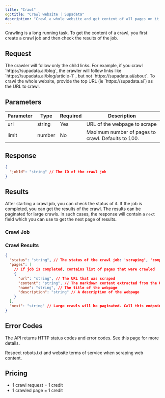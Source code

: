 ```yaml
---
title: "Crawl"
og:title: "Crawl website | Supadata"
description: "Crawl a whole website and get content of all pages on it."
---
```



Crawling is a long running task. To get the content of a crawl, you first create a crawl job and then check the results of the job.

## Request

<CodeGroup>
  <CrawlNode />
  <CrawlPython />
  <CrawlCURL />
</CodeGroup>

<Info>
  The crawler will follow only the child links. For example, if you crawl
  `https://supadata.ai/blog`, the crawler will follow links like
  `https://supadata.ai/blog/article-1` , but not `https://supadata.ai/about`. To
  crawl the whole website, provide the top URL (ie `https://supadata.ai`) as the
  URL to crawl.
</Info>

## Parameters

| Parameter | Type   | Required | Description                                        |
| --------- | ------ | -------- | -------------------------------------------------- |
| url       | string | Yes      | URL of the webpage to scrape                       |
| limit     | number | No       | Maximum number of pages to crawl. Defaults to 100. |

## Response

```json
{
  "jobId": "string" // The ID of the crawl job
}
```

## Results

After starting a crawl job, you can check the status of it. If the job is completed, you can get the results of the crawl.
The results can be paginated for large crawls. In such cases, the response will contain a `next` field which you can use to get the next page of results.

### Crawl Job

<CodeGroup>
  <CrawlResultsNode />
  <CrawlResultsPython />
  <CrawlResultsCURL />
</CodeGroup>

### Crawl Results

```json
{
  "status": "string", // The status of the crawl job: 'scraping', 'completed', 'failed' or 'cancelled'
  "pages": [
    // If job is completed, contains list of pages that were crawled
    {
      "url": "string", // The URL that was scraped
      "content": "string", // The markdown content extracted from the URL
      "name": "string", // The title of the webpage
      "description": "string" // A description of the webpage
    }
  ],
  "next": "string" // Large crawls will be paginated. Call this endpoint to get the next page of results
}
```

## Error Codes

The API returns HTTP status codes and error codes. See this [page](/errors) for more details.

<Info>
  Respect robots.txt and website terms of service when scraping web content.
</Info>

## Pricing

- 1 crawl request = 1 credit
- 1 crawled page = 1 credit
